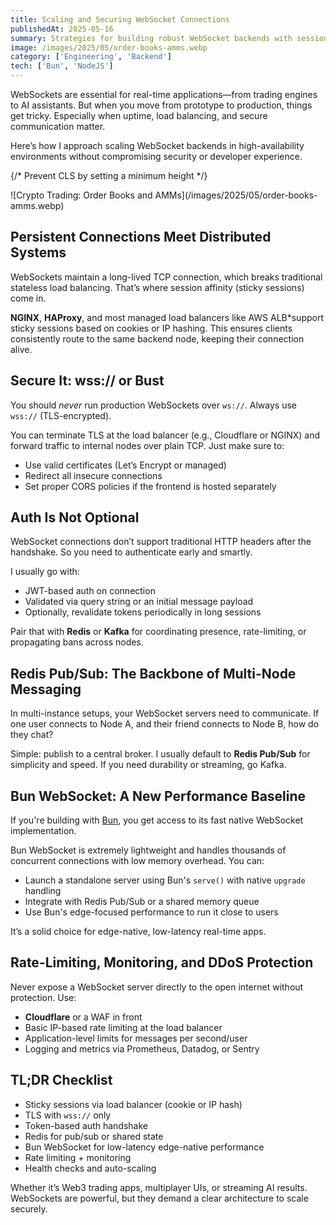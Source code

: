 ```yaml
---
title: Scaling and Securing WebSocket Connections
publishedAt: 2025-05-16
summary: Strategies for building robust WebSocket backends with session affinity, TLS encryption, proper authentication, and inter-node communication for high-availability environments
image: /images/2025/05/order-books-amms.webp
category: ['Engineering', 'Backend']
tech: ['Bun', 'NodeJS']
---
```


WebSockets are essential for real-time applications—from trading engines to AI assistants. But when you move from prototype to production, things get tricky. Especially when uptime, load balancing, and secure communication matter.

Here’s how I approach scaling WebSocket backends in high-availability environments without compromising security or developer experience.


{/* Prevent CLS by setting a minimum height */}
<div style={{ minHeight: '300px' }}>
![Crypto Trading: Order Books and AMMs](/images/2025/05/order-books-amms.webp)
</div>

## Persistent Connections Meet Distributed Systems

WebSockets maintain a long-lived TCP connection, which breaks traditional stateless load balancing. That’s where session affinity (sticky sessions) come in.

**NGINX**, **HAProxy**, and most managed load balancers like AWS ALB*support sticky sessions based on cookies or IP hashing. This ensures clients consistently route to the same backend node, keeping their connection alive.


## Secure It: wss\:// or Bust

You should *never* run production WebSockets over `ws://`. Always use `wss://` (TLS-encrypted).

You can terminate TLS at the load balancer (e.g., Cloudflare or NGINX) and forward traffic to internal nodes over plain TCP. Just make sure to:

* Use valid certificates (Let’s Encrypt or managed)
* Redirect all insecure connections
* Set proper CORS policies if the frontend is hosted separately


## Auth Is Not Optional

WebSocket connections don’t support traditional HTTP headers after the handshake. So you need to authenticate early and smartly.

I usually go with:

* JWT-based auth on connection
* Validated via query string or an initial message payload
* Optionally, revalidate tokens periodically in long sessions

Pair that with **Redis** or **Kafka** for coordinating presence, rate-limiting, or propagating bans across nodes.


## Redis Pub/Sub: The Backbone of Multi-Node Messaging

In multi-instance setups, your WebSocket servers need to communicate. If one user connects to Node A, and their friend connects to Node B, how do they chat?

Simple: publish to a central broker. I usually default to **Redis Pub/Sub** for simplicity and speed. If you need durability or streaming, go Kafka.


## Bun WebSocket: A New Performance Baseline

If you're building with [Bun](https://bun.sh/), you get access to its fast native WebSocket implementation.

Bun WebSocket is extremely lightweight and handles thousands of concurrent connections with low memory overhead. You can:

* Launch a standalone server using Bun's `serve()` with native `upgrade` handling
* Integrate with Redis Pub/Sub or a shared memory queue
* Use Bun's edge-focused performance to run it close to users

It’s a solid choice for edge-native, low-latency real-time apps.


## Rate-Limiting, Monitoring, and DDoS Protection

Never expose a WebSocket server directly to the open internet without protection. Use:

* **Cloudflare** or a WAF in front
* Basic IP-based rate limiting at the load balancer
* Application-level limits for messages per second/user
* Logging and metrics via Prometheus, Datadog, or Sentry

## TL;DR Checklist

* Sticky sessions via load balancer (cookie or IP hash)
* TLS with `wss://` only
* Token-based auth handshake
* Redis for pub/sub or shared state
* Bun WebSocket for low-latency edge-native performance
* Rate limiting + monitoring
* Health checks and auto-scaling

Whether it’s Web3 trading apps, multiplayer UIs, or streaming AI results. WebSockets are powerful, but they demand a clear architecture to scale securely.
